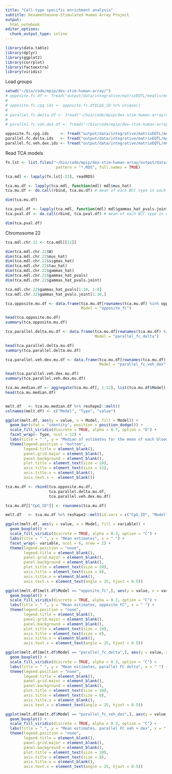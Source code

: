 ```yaml
---
title: "Cell-type specific enrichment analysis"
subtitle: Dexamethasone-Stimulated Human Array Project
output:
  html_notebook
editor_options: 
  chunk_output_type: inline
---
```

```r
library(data.table)
library(dplyr)
library(ggplot2)
library(corrplot)
library(factoextra)
library(viridis)
```

Load groups

```r
setwd("~/bio/code/mpip/dex-stim-human-array/")
# opposite.fc.df <- fread("output/data/integrative/matrixEQTL/meqtls/meqtl_parallel_and_opposite_fc_groups/meqtl_opposite_fc_gr_df.csv")
# 
# opposite.fc.cpg.ids <- opposite.fc.df$CpG_ID %>% unique()
# 
# parallel.fc.delta.df <- fread("~/bio/code/mpip/dex-stim-human-array/output/data/integrative/matrixEQTL/meqtls/meqtl_parallel_and_opposite_fc_groups/meqtl_parallel_fc_gr_delta_df.csv")
# 
# parallel.fc.veh.dex.df <- fread("~/bio/code/mpip/dex-stim-human-array/output/data/integrative/matrixEQTL/meqtls/meqtl_parallel_and_opposite_fc_groups/meqtl_parallel_fc_gr_veh_dex_df.csv")

opposite.fc.cpg.ids     <- fread("output/data/integrative/matrixEQTL/meqtls/meqtl_parallel_and_opposite_fc_groups/meqtl_opposite_fc_gr_cpg_list.csv")
parallel.fc.delta.ids   <- fread("output/data/integrative/matrixEQTL/meqtls/meqtl_parallel_and_opposite_fc_groups/meqtl_parallel_fc_gr_delta_cpg_lst.csv")
parallel.fc.veh.dex.ids <- fread("output/data/integrative/matrixEQTL/meqtls/meqtl_parallel_and_opposite_fc_groups/meqtl_parallel_fc_gr_veh_dex_cpg_lst.csv")
```

Read TCA models

```r
fn.lst <- list.files("~/bio/code/mpip/dex-stim-human-array/output/data/integrative/cell_type_enrichment", 
                      pattern = "*.RDS", full.names = TRUE)

tca.mdl <- lapply(fn.lst[-23], readRDS)
```

```r
tca.mu.df <- lapply(tca.mdl, function(mdl) mdl$mus_hat)
tca.mu.df <- do.call(rbind, tca.mu.df) # mean of each BCC type in each CpG

dim(tca.mu.df)
```

```r
tca.pval.df <- lapply(tca.mdl, function(mdl) mdl$gammas_hat_pvals.joint)
tca.pval.df <- do.call(rbind, tca.pval.df) # mean of each BCC type in each CpG

dim(tca.pval.df)
```

Chromosome 22

```r
tca.mdl.chr.22 <- tca.mdl[[12]]

dim(tca.mdl.chr.22$W)
dim(tca.mdl.chr.22$mus_hat)
dim(tca.mdl.chr.22$sigmas_hat)
dim(tca.mdl.chr.22$tau_hat)
dim(tca.mdl.chr.22$gammas_hat)
dim(tca.mdl.chr.22$gammas_hat_pvals)
dim(tca.mdl.chr.22$gammas_hat_pvals.joint)

tca.mdl.chr.22$gammas_hat_pvals[1:10, 1:8]
tca.mdl.chr.22$gammas_hat_pvals.joint[1:10,]
```

```r
tca.opposite.mu.df <- data.frame(tca.mu.df[rownames(tca.mu.df) %in% opposite.fc.cpg.ids$CpG_ID,],
                                 Model = "opposite_fc")

head(tca.opposite.mu.df)
summary(tca.opposite.mu.df)
```
```r
tca.parallel.delta.mu.df <- data.frame(tca.mu.df[rownames(tca.mu.df) %in% parallel.fc.delta.ids$CpG_ID,],
                                       Model = "parallel_fc_delta")

head(tca.parallel.delta.mu.df)
summary(tca.parallel.delta.mu.df)
```

```r
tca.parallel.veh.dex.mu.df <- data.frame(tca.mu.df[rownames(tca.mu.df) %in% parallel.fc.veh.dex.ids$CpG_ID,],
                                         Model = "parallel_fc_veh_dex")

head(tca.parallel.veh.dex.mu.df)
summary(tca.parallel.veh.dex.mu.df)
```

```r
tca.mu.median.df <- aggregate(tca.mu.df[, 1:12], list(tca.mu.df$Model), median)
head(tca.mu.median.df)


melt.df   <- tca.mu.median.df %>% reshape2::melt() 
colnames(melt.df) <- c("Model", "Type", "value")

ggplot(melt.df, aes(y = value, x = Model, fill = Model)) +
  geom_bar(stat = "identity", position = position_dodge()) +
  scale_fill_viridis(discrete = TRUE, alpha = 0.7, option = "D") +
  facet_wrap(~ Type, ncol = 12) +
  labs(title = " ", y = "Median of estimates for the mean of each blood cell type in each CpG", x = " ") + 
  theme(legend.position = "bottom", 
        legend.title = element_blank(),
        panel.grid.major = element_blank(),
        panel.background = element_blank(),
        plot.title = element_text(size = 10),
        axis.title = element_text(size = 11),
        axis.title.x = element_blank(),
        axis.text.x =  element_blank())


```


```r

tca.mu.df <- rbind(tca.opposite.mu.df,
                   tca.parallel.delta.mu.df,
                   tca.parallel.veh.dex.mu.df)

tca.mu.df[["CpG_ID"]] <- rownames(tca.mu.df)

melt.df   <- tca.mu.df %>% reshape2::melt(id.vars = c("CpG_ID", "Model")) 

ggplot(melt.df, aes(y = value, x = Model, fill = variable)) +
  geom_boxplot() +
  scale_fill_viridis(discrete = TRUE, alpha = 0.3, option = "C") +
  labs(title = " ", y = "Mean estimates", x = " ") + 
  facet_wrap(~ variable, ncol = 6, nrow = 2) +
  theme(legend.position = "none", 
        legend.title = element_blank(),
        panel.grid.major = element_blank(),
        panel.background = element_blank(),
        plot.title = element_text(size = 10),
        axis.title = element_text(size = 8),
        axis.title.x = element_blank(),
        axis.text.x = element_text(angle = 25, hjust = 0.5))
```

```r

ggplot(melt.df[melt.df$Model == "opposite_fc",], aes(y = value, x = variable, fill = variable)) +
  geom_boxplot() +
  scale_fill_viridis(discrete = TRUE, alpha = 0.3, option = "C") +
  labs(title = " ", y = "Mean estimates, opposite FC", x = " ") + 
  theme(legend.position = "none", 
        legend.title = element_blank(),
        panel.grid.major = element_blank(),
        panel.background = element_blank(),
        plot.title = element_text(size = 10),
        axis.title = element_text(size = 8),
        axis.title.x = element_blank(),
        axis.text.x = element_text(angle = 25, hjust = 0.5))
```

```r

ggplot(melt.df[melt.df$Model == "parallel_fc_delta",], aes(y = value, x = variable, fill = variable)) +
  geom_boxplot() +
  scale_fill_viridis(discrete = TRUE, alpha = 0.3, option = "C") +
  labs(title = " ", y = "Mean estimates, parallel FC delta", x = " ") + 
  theme(legend.position = "none", 
        legend.title = element_blank(),
        panel.grid.major = element_blank(),
        panel.background = element_blank(),
        plot.title = element_text(size = 10),
        axis.title = element_text(size = 8),
        axis.title.x = element_blank(),
        axis.text.x = element_text(angle = 25, hjust = 0.5))
```

```r

ggplot(melt.df[melt.df$Model == "parallel_fc_veh_dex",], aes(y = value, x = variable, fill = variable)) +
  geom_boxplot() +
  scale_fill_viridis(discrete = TRUE, alpha = 0.3, option = "C") +
  labs(title = " ", y = "Mean estimates, parallel FC veh + dex", x = " ") + 
  theme(legend.position = "none", 
        legend.title = element_blank(),
        panel.grid.major = element_blank(),
        panel.background = element_blank(),
        plot.title = element_text(size = 10),
        axis.title = element_text(size = 8),
        axis.title.x = element_blank(),
        axis.text.x = element_text(angle = 25, hjust = 0.5))
```